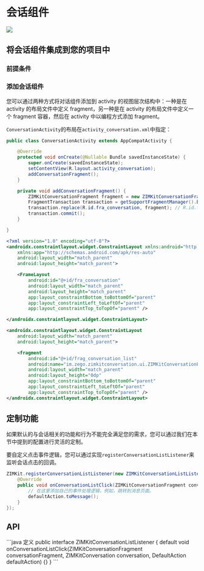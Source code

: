 # 会话组件


<ZIMKitChatInfo />

<Frame width="200" height="auto" caption="">
    <img src="https://doc-media.zego.im/sdk-doc/Pics/zimkit_android/zimkit_android_conversation_en_new.gif" />
</Frame>

## 将会话组件集成到您的项目中

### 前提条件


<ZIMKItComponentPrefixInfoNew/>

### 添加会话组件

您可以通过两种方式将对话组件添加到 activity 的视图层次结构中：一种是在 activity 的布局文件中定义 fragment，另一种是在 activity 的布局文件中定义一个 fragment 容器，然后在 activity 中以编程方式添加 fragment。

<Tabs>
<Tab title="以编程方式添加 Fragment">

`ConversationActivity`的布局在`activity_conversation.xml`中指定：
<CodeGroup>
```java ConversationActivity.java {11-13}
public class ConversationActivity extends AppCompatActivity {

    @Override
    protected void onCreate(@Nullable Bundle savedInstanceState) {
        super.onCreate(savedInstanceState);
        setContentView(R.layout.activity_conversation);
        addConversationFragment();
    }

    private void addConversationFragment() {
        ZIMKitConversationFragment fragment = new ZIMKitConversationFragment();
        FragmentTransaction transaction = getSupportFragmentManager().beginTransaction();
        transaction.replace(R.id.fra_conversation, fragment); // R.id.fra_conversation 是指在 XML 中定义的 FrameLayout 的 ID。
        transaction.commit();
    }

}
```

```xml activity_conversation.xml
<?xml version="1.0" encoding="utf-8"?>
<androidx.constraintlayout.widget.ConstraintLayout xmlns:android="http://schemas.android.com/apk/res/android"
    xmlns:app="http://schemas.android.com/apk/res-auto"
    android:layout_width="match_parent"
    android:layout_height="match_parent">

    <FrameLayout
        android:id="@+id/fra_conversation"
        android:layout_width="match_parent"
        android:layout_height="match_parent"
        app:layout_constraintBottom_toBottomOf="parent"
        app:layout_constraintLeft_toLeftOf="parent"
        app:layout_constraintTop_toTopOf="parent" />

</androidx.constraintlayout.widget.ConstraintLayout>
```
</CodeGroup>
</Tab>
<Tab title="通过 XML 添加 Fragment">

```xml {7}
<androidx.constraintlayout.widget.ConstraintLayout
    android:layout_width="match_parent"
    android:layout_height="match_parent">

    <fragment
        android:id="@+id/frag_conversation_list"
        android:name="im.zego.zimkitconversation.ui.ZIMKitConversationFragment"
        android:layout_width="match_parent"
        android:layout_height="0dp"
        app:layout_constraintBottom_toBottomOf="parent"
        app:layout_constraintLeft_toLeftOf="parent"
        app:layout_constraintTop_toTopOf="parent" />
</androidx.constraintlayout.widget.ConstraintLayout>
```
</Tab>
</Tabs>


## 定制功能

如果默认的与会话相关的功能和行为不能完全满足您的需求，您可以通过我们在本节中提到的配置进行灵活的定制。

<Accordion title="自定义点击事件" defaultOpen="false">

要自定义点击事件逻辑，您可以通过实现`registerConversationListListener`来监听会话点击的回调。

```java {3-6}
ZIMKit.registerConversationListListener(new ZIMKitConversationListListener() {
    @Override
    public void onConversationListClick(ZIMKitConversationFragment conversationFragment, ZIMKitConversation conversation, DefaultAction defaultAction) {
        // 在这里添加自己的事件处理逻辑，例如，跳转到消息页面。
        defaultAction.toMessage();
    }
});
```
</Accordion>


## API


<Accordion title="ZIMKitConversationListListener" defaultOpen="false">
```java 定义
public interface ZIMKitConversationListListener {
    default void onConversationListClick(ZIMKitConversationFragment conversationFragment,
        ZIMKitConversation conversation, DefaultAction defaultAction) {}
}
```
</Accordion>